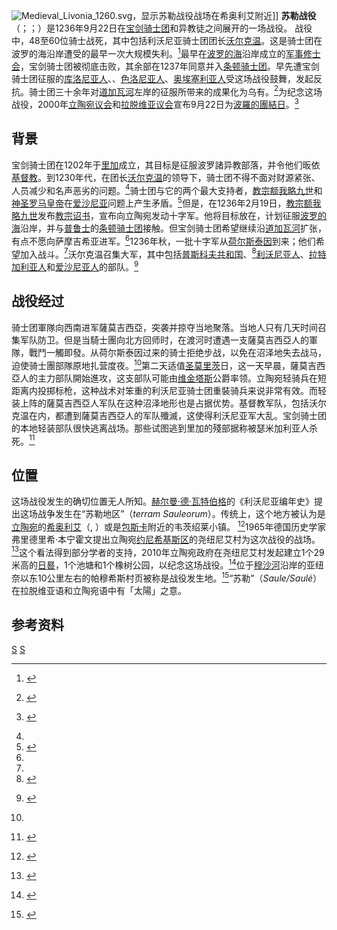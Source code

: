 {{Infobox Military Conflict
|conflict=苏勒战役
|part of=[[利沃尼亚十字军入侵|利沃尼亚十字军入侵]]
|image=
|caption=
|date=1236年9月22日
|place=未知
|territory=
|result=薩莫吉西亞人及瑟米加利亞人取得决定性胜利
|combatant1=[[宝剑骑士团|宝剑骑士团]]<br>[[普斯科夫共和国|普斯科夫共和国]]<br>[[利沃尼亚人|利沃尼亚人]]<br>[[拉特加利亚人|拉特加利亚人]]
|combatant2={{Link-en|薩莫吉西亞人|Samogitians}}<br>{{Link-en|瑟米加利亞人|Semigallians}}
|commander1=[[沃尔克温|沃尔克温]]{{KIA}}
|commander2=[[维金塔斯|维金塔斯]]
|strength1=3,000人
|strength2=4,000人至5,000人
|casualties1=48–60名骑士被杀<br>2700人战死
|casualties2=未知
|notes=
}}
{{Campaignbox 立窩尼亞十字軍}}

[[File:Medieval_Livonia_1260.svg|right]]，显示苏勒战役战场在希奥利艾附近]]
'''苏勒战役'''（{{lang-de|Schlacht von Schaulen}}；{{lang-lv|Saules kauja}}；{{lang-lt|Saulės mūšis或Šiaulių mūšis}}）是1236年9月22日在[[宝剑骑士团|宝剑骑士团]]和异教徒{{Link-en|薩莫吉西亞人|Samogitians}}之间展开的一场战役。 战役中，48至60位骑士战死，其中包括利沃尼亚骑士团团长[[沃尔克温|沃尔克温]]。这是骑士团在波罗的海沿岸遭受的最早一次大规模失利。<ref>{{lt icon}} {{cite web |first=Tomas |last=Baranauskas |authorlink=Tomas Baranauskas |url=http://www.delfi.lt/archive/article.php?id=10760927 |title=Ar priminsime Europai apie Šiaulių mūšį? |publisher=[[Delfi.lt|Delfi.lt]] |date=2006-09-22 |accessdate=2007-05-09 |archive-date=2021-03-03 |archive-url=https://web.archive.org/web/20210303173905/https://www.delfi.lt/news/ringas/lit/tbaranauskas-ar-priminsime-europai-apie-siauliu-musi.d?id=10760927 |dead-url=no }}</ref>最早在[[波罗的海|波罗的海]]沿岸成立的[[军事修士会|军事修士会]]，宝剑骑士团被彻底击败，其余部在1237年同意并入[[条顿骑士团|条顿骑士团]]。早先遭宝剑骑士团征服的[[库洛尼亚人|库洛尼亚人]]、{{Link-en|瑟米加利亞人|Semigallians}}、[[色洛尼亚人|色洛尼亚人]]、[[奥埃塞利亚人|奥埃塞利亚人]]受这场战役鼓舞，发起反抗。骑士团三十余年对[[道加瓦河|道加瓦河]]左岸的征服所带来的成果化为乌有。<ref>{{lt icon}} {{cite encyclopedia |editor=Jonas Zinkus, et al. |encyclopedia=Tarybų Lietuvos enciklopedija |title=Saulės mūšis |year=1987 |publisher=Vyriausioji enciklopedijų redakcija |volume=3 |location=Vilnius |page=633}}</ref>为纪念这场战役，2000年[[立陶宛议会|立陶宛议会]]和[[拉脱维亚议会|拉脱维亚议会]]宣布9月22日为[[波羅的團結日|波羅的團結日]]。<ref>{{lt icon}} {{cite web |url=http://www.delfi.lt/news/ringas/lit/article.php?id=18616190 |title=Baltų vienybė |publisher=[[Delfi.lt|Delfi.lt]] |first=Jonas |last=Vaiškūnas |date=2008-09-12 |access-date=2011-02-10 |archive-date=2012-03-08 |archive-url=https://web.archive.org/web/20120308160157/http://www.delfi.lt/news/ringas/lit/article.php?id=18616190 |dead-url=no }}</ref>

== 背景 ==
宝剑骑士团在1202年于[[里加|里加]]成立，其目标是征服波罗諸异教部落，并令他们昄依[[基督教|基督教]]。到1230年代，在团长[[沃尔克温|沃尔克温]]的领导下，骑士团不得不面对财源紧张、人员减少和名声恶劣的问题。<ref name=eric/>骑士团与它的两个最大支持者，[[教宗|教宗]][[额我略九世|额我略九世]]和[[神圣罗马皇帝|神圣罗马皇帝]]在[[爱沙尼亚|爱沙尼亚]]问题上产生矛盾。<ref name=urban>{{cite book|first=William |last=Urban |title=The Prussian Crusade |publisher=Lithuanian Research and Studies Center |location=Chicago, Illinois |edition=2nd |year=2000 |isbn=0-929700-28-7|pages=142–147}}</ref>但是，在1236年2月19日，[[教宗|教宗]][[额我略九世|额我略九世]]发布[[教宗诏书|教宗诏书]]，宣布向立陶宛发动十字军。他将目标放在{{Link-en|薩莫吉西亞|Samogitia}}，计划征服[[波罗的海|波罗的海]]沿岸，并与[[旧普鲁士|普鲁士]]的[[条顿骑士团|条顿骑士团]]接触。但宝剑骑士团希望继续沿[[道加瓦河|道加瓦河]]扩张，有点不愿向萨摩吉希亚进军。<ref name=gudav/>1236年秋，一批十字军从[[荷尔斯泰因|荷尔斯泰因]]到来；他们希望加入战斗。<ref name=urban/>沃尔克温召集大军，其中包括[[普斯科夫共和国|普斯科夫共和国]]、<ref name=eric>{{cite book| first=Eric| last=Christiansen |title=The Northern Crusades | url=https://archive.org/details/northerncrusades00eric|publisher=Penguin Books |year=1997 |edition=2nd |isbn=0-14-026653-4|pages=[https://archive.org/details/northerncrusades00eric/page/102 102]–103}}</ref>[[利沃尼亚人|利沃尼亚人]]、[[拉特加利亚人|拉特加利亚人]]和[[爱沙尼亚人|爱沙尼亚人]]的部队。<ref name=gudav>{{lt icon}} {{cite book| first=Edvardas |last=Gudavičius |authorlink=Edvardas Gudavičius |title=Mindaugas |location=Vilnius |publisher=Žara |year=1998 |isbn=9986-34-020-9 |pages=185–188}}</ref>

== 战役经过 ==
骑士团軍隊向西南进军薩莫吉西亞，突袭并掠夺当地聚落。当地人只有几天时间召集军队防卫。但是当騎士團向北方回师时，在渡河时遭遇一支薩莫吉西亞人的軍隊，戰鬥一觸即發。从荷尔斯泰因过来的骑士拒绝步战，以免在沼泽地失去战马，迫使骑士團部隊原地扎营度夜。<ref name=eric/>第二天适值[[圣莫里茨|圣莫里茨]]日，这一天早晨，薩莫吉西亞人的主力部队開始進攻，这支部队可能由[[维金塔斯|维金塔斯]]公爵率领。立陶宛轻骑兵在短距离内投掷标枪，这种战术对笨重的利沃尼亚骑士团重裝骑兵来说非常有效。而轻装上阵的薩莫吉西亞人军队在这种沼泽地形也是占据优势。基督教军队，包括沃尔克温在内，都遭到薩莫吉西亞人的军队殲滅，这使得利沃尼亚军大乱。宝剑骑士团的本地轻装部队很快逃离战场。那些试图逃到里加的殘部据称被瑟米加利亚人杀死。<ref>{{lv icon}} {{cite web |url=http://www.historia.lv/alfabets/S/sa/saules_kauja/raksti/dedumietis.002.htm |title=Saules kaujas 1236.gada 22.septembrī norises rekonstrukcijas mēģinājums |author=Dedumietis, D. |date=2001-11-20 |accessdate=2007-05-10 |deadurl=yes |archiveurl=https://web.archive.org/web/20070224034003/http://www.historia.lv/alfabets/S/sa/saules_kauja/raksti/dedumietis.002.htm |archivedate=2007-02-24 }}</ref>

==位置==
这场战役发生的确切位置无人所知。[[赫尔曼·德·瓦特伯格|赫尔曼·德·瓦特伯格]]的《利沃尼亚编年史》提出这场战争发生在“苏勒地区”（''terram Sauleorum''）。传统上，这个地方被认为是[[立陶宛|立陶宛]]的[[希奥利艾|希奥利艾]]（{{lang-de|Schaulen}}, {{lang-lv|Šauļi}}）或是[[包斯卡|包斯卡]]附近的韦茨绍莱小镇。 <ref name=el>{{cite encyclopedia | editor=Simas Sužiedėlis | encyclopedia=[[Encyclopedia_Lituanica|Encyclopedia Lituanica]] | title=Saulė-Šiauliai, Battle of | year=1970–1978 | publisher=Juozas Kapočius | volume=V | location=Boston, Massachusetts | id={{LCC|74-114275}} | pages=73–74}}</ref>1965年德国历史学家弗里德里希·本宁霍文提出立陶宛[[约尼希基斯区|约尼希基斯区]]的尧纽尼艾村为这次战役的战场。<ref>{{lt icon}} {{cite journal |first=Tomas |last=Baranauskas |title=Naujausių Mindaugo vertinimų labirintai |url=http://viduramziu.istorija.net/vertinimai.htm |journal=Kernavė |issue=1 |volume=5 |pages=1, 14 |date=July 2005 |access-date=2011-02-10 |archive-date=2020-11-24 |archive-url=https://web.archive.org/web/20201124020524/http://viduramziu.istorija.net/vertinimai.htm |dead-url=no }}</ref>这个看法得到部分学者的支持，2010年立陶宛政府在尧纽尼艾村发起建立1个29米高的[[日晷|日晷]]，1个池塘和1个橡树公园，以纪念这场战役。<ref>{{lt icon}} {{cite web| url=http://www.delfi.lt/archive/article.php?id=28965039 | title=Saulės mūšio memorialui pabaigti skirs milijoną litų |date=2010-02-14 | publisher=[[Delfi.lt|Delfi.lt]] | author=[[Lithuanian_National_Radio_and_Television|Lithuanian National Radio and Television]]}}</ref>位于[[穆沙河|穆沙河]]沿岸的亚纽奈以东10公里左右的帕穆希斯村页被称是战役发生地。<ref>{{lt icon}} {{cite journal |title=Baltų vienybės diena – Saulės mūšio atgarsis |first=Vytautas |last=Baškys |url=http://www.culture.lt/satenai/?leid_id=814&kas=straipsnis&st_id=4548 |journal=Šiaurės Atėnai |date=2006-09-23 |issue=814 |issn=1392-7760 |access-date=2011-02-10 |archive-date=2012-03-08 |archive-url=https://web.archive.org/web/20120308144440/http://www.culture.lt/satenai/?leid_id=814&kas=straipsnis&st_id=4548 |dead-url=no }}</ref>“苏勒”（''Saule/Saulė''）在拉脱维亚语和立陶宛语中有「太陽」之意。

== 参考资料 ==
{{Reflist|2}}

{{DEFAULTSORT:Saule, Battle of}}
[[Category:立陶宛战役|S]]
[[Category:1236年|S]]
